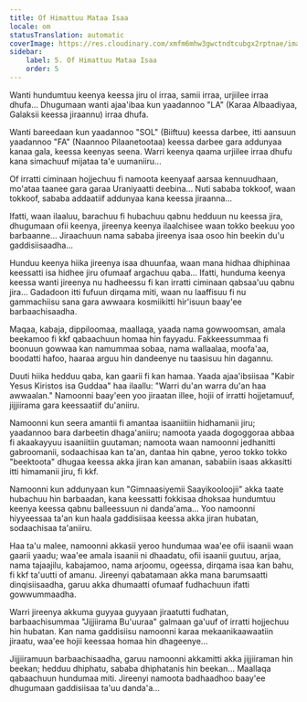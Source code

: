 ```yaml
---
title: Of Himattuu Mataa Isaa
locale: om
statusTranslation: automatic
coverImage: https://res.cloudinary.com/xmfm6mhw3gwctndtcubgx2rptnae/image/upload/v1740468922/small_cover_tratado_de_psicologia_revolucionaria_a4c0dca4e0.webp
sidebar:
    label: 5. Of Himattuu Mataa Isaa
    order: 5
---
```

Wanti hundumtuu keenya keessa jiru ol irraa, samii irraa, urjiilee irraa dhufa... Dhugumaan wanti ajaa'ibaa kun yaadannoo "LA" (Karaa Albaadiyaa, Galaksii keessa jiraannu) irraa dhufa.

Wanti bareedaan kun yaadannoo "SOL" (Biiftuu) keessa darbee, itti aansuun yaadannoo "FA" (Naannoo Pilaanetootaa) keessa darbee gara addunyaa kanaa gala, keessa keenyas seena. Warri keenya qaama urjiilee irraa dhufu kana simachuuf mijataa ta'e uumaniiru...

Of irratti ciminaan hojjechuu fi namoota keenyaaf aarsaa kennuudhaan, mo'ataa taanee gara garaa Uraniyaatti deebina... Nuti sababa tokkoof, waan tokkoof, sababa addaatiif addunyaa kana keessa jiraanna...

Ifatti, waan ilaaluu, barachuu fi hubachuu qabnu hedduun nu keessa jira, dhugumaan ofii keenya, jireenya keenya ilaalchisee waan tokko beekuu yoo barbaanne... Jiraachuun nama sababa jireenya isaa osoo hin beekin du'u gaddisiisaadha...

Hunduu keenya hiika jireenya isaa dhuunfaa, waan mana hidhaa dhiphinaa keessatti isa hidhee jiru ofumaaf argachuu qaba... Ifatti, hunduma keenya keessa wanti jireenya nu hadheessu fi kan irratti ciminaan qabsaa'uu qabnu jira... Gadadoon itti fufuun dirqama miti, waan nu laaffisuu fi nu gammachiisu sana gara awwaara kosmiikitti hir'isuun baay'ee barbaachisaadha.

Maqaa, kabaja, dippiloomaa, maallaqa, yaada nama gowwoomsan, amala beekamoo fi kkf qabaachuun homaa hin fayyadu. Fakkeessummaa fi boonuun gowwaa kan namummaa sobaa, nama wallaalaa, moofa'aa, boodatti hafoo, haaraa arguu hin dandeenye nu taasisuu hin dagannu.

Duuti hiika hedduu qaba, kan gaarii fi kan hamaa. Yaada ajaa'ibsiisaa "Kabir Yesus Kiristos isa Guddaa" haa ilaallu: "Warri du'an warra du'an haa awwaalan." Namoonni baay'een yoo jiraatan illee, hojii of irratti hojjetamuuf, jijjiirama gara keessaatiif du'aniiru.

Namoonni kun seera amantii fi amantaa isaaniitiin hidhamanii jiru; yaadannoo bara darbeetin dhaga'aniiru; namoota yaada dogoggoraa abbaa fi akaakayyuu isaaniitiin guutaman; namoota waan namoonni jedhanitti gabroomanii, sodaachisaa kan ta'an, dantaa hin qabne, yeroo tokko tokko "beektoota" dhugaa keessa akka jiran kan amanan, sababiin isaas akkasitti itti himamanii jiru, fi kkf.

Namoonni kun addunyaan kun "Gimnaasiyemii Saayikooloojii" akka taate hubachuu hin barbaadan, kana keessatti fokkisaa dhoksaa hundumtuu keenya keessa qabnu balleessuun ni danda'ama... Yoo namoonni hiyyeessaa ta'an kun haala gaddisiisaa keessa akka jiran hubatan, sodaachisaa ta'aniiru.

Haa ta'u malee, namoonni akkasii yeroo hundumaa waa'ee ofii isaanii waan gaarii yaadu; waa'ee amala isaanii ni dhaadatu, ofii isaanii guutuu, arjaa, nama tajaajilu, kabajamoo, nama arjoomu, ogeessa, dirqama isaa kan bahu, fi kkf ta'uutti of amanu. Jireenyi qabatamaan akka mana barumsaatti dinqisiisaadha, garuu akka dhumaatti ofumaaf fudhachuun ifatti gowwummaadha.

Warri jireenya akkuma guyyaa guyyaan jiraatutti fudhatan, barbaachisummaa "Jijjiirama Bu'uuraa" galmaan ga'uuf of irratti hojjechuu hin hubatan. Kan nama gaddisiisu namoonni karaa mekaanikaawaatiin jiraatu, waa'ee hojii keessaa homaa hin dhageenye...

Jijjiiramuun barbaachisaadha, garuu namoonni akkamitti akka jijjiiraman hin beekan; hedduu dhiphatu, sababa dhiphatanis hin beekan... Maallaqa qabaachuun hundumaa miti. Jireenyi namoota badhaadhoo baay'ee dhugumaan gaddisiisaa ta'uu danda'a...

